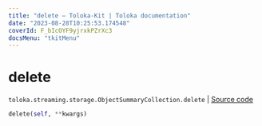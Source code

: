 ```yaml
---
title: "delete — Toloka-Kit | Toloka documentation"
date: "2023-08-28T10:25:53.174548"
coverId: F_bIcOYF9yjrxkPZrXc3
docsMenu: "tkitMenu"
---
```


# delete

`toloka.streaming.storage.ObjectSummaryCollection.delete` | [Source code](https://github.com/Toloka/toloka-kit/blob/v1.2.1/src/streaming/storage.py#L144)

```python
delete(self, **kwargs)
```